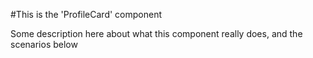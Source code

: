 

<Meta title="MDX types|Navigation" component={Navigation} />

#This is the 'ProfileCard' component

Some description here about what this component really does, and the scenarios below

<Preview>
  <Story name="Library">
      <Navigation />
  </Story>
</Preview>
